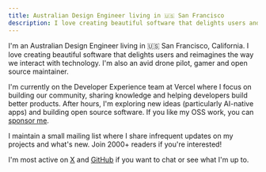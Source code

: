 ```yaml
---
title: Australian Design Engineer living in 🇺🇸 San Francisco
description: I love creating beautiful software that delights users and reimagines the way we interact with technology.
---
```


I'm an Australian Design Engineer living in 🇺🇸 San Francisco, California. I love creating beautiful software that delights users and reimagines the way we interact with technology. I'm also an avid drone pilot, gamer and open source maintainer.

I'm currently on the Developer Experience team at Vercel where I focus on building our community, sharing knowledge and helping developers build better products. After hours, I'm exploring new ideas (particularly AI-native apps) and building open source software. If you like my OSS work, you can [sponsor me](https://github.com/sponsors/haydenbleasel).

I maintain a small mailing list where I share infrequent updates on my projects and what's new. Join 2000+ readers if you're interested!

<MailingList />

I'm most active on [X](https://x.com/haydenbleasel) and [GitHub](https://github.com/haydenbleasel) if you want to chat or see what I'm up to.
